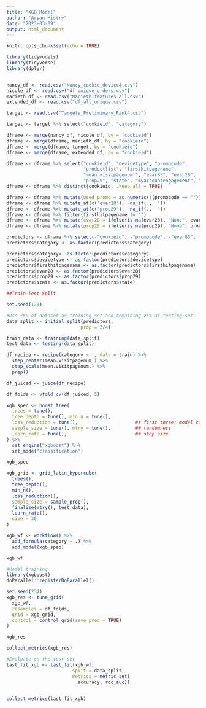 ---
title: "XGB Model"
author: "Aryan Mistry"
date: "2023-03-09"
output: html_document
---

```{r setup, include=FALSE}
knitr::opts_chunk$set(echo = TRUE)
```

```{r}
library(tidymodels)
library(tidyverse)
library(dplyr)


nancy_df <- read.csv("Nancy_cookie_device4.csv")
nicole_df <- read.csv("df_unique_orders.csv")
marieth_df <- read.csv("Marieth_features_all.csv")
extended_df <- read.csv("df_all_unique.csv")

target <- read.csv("Targets_Preliminary_Rank4.csv")

target <- target %>% select("cookieid", "category")

```

```{r}
dframe <- merge(nancy_df, nicole_df, by = "cookieid")
dframe <- merge(dframe, marieth_df, by = "cookieid")
dframe <- merge(dframe, target, by = "cookieid")
dframe <- merge(dframe, extended_df, by = "cookieid")
```

```{r}
dframe <- dframe %>% select("cookieid", "devicetype", "promocode",
                            "productlist", "firsthitpagename",
                            "mean.visitpagenum.", "evar83", "evar28",
                            "prop29", "state", "myaccountengagement", "category")
dframe <- dframe %>% distinct(cookieid, .keep_all = TRUE)
```


```{r}
dframe <- dframe %>% mutate(used_promo = as.numeric(!(promocode == "")))
dframe <- dframe %>% mutate_at(c('evar28'), ~na_if(., ''))
dframe <- dframe %>% mutate_at(c('prop29'), ~na_if(., ''))
dframe <- dframe %>% filter(firsthitpagename != "")
dframe <- dframe %>% mutate(evar28 = ifelse(is.na(evar28), "None", evar28))
dframe <- dframe %>% mutate(prop29 = ifelse(is.na(prop29), "None", prop29))
```


```{r}
predictors <- dframe %>% select(-"cookieid", -"promocode", -"evar83", -"productlist")
predictors$category <- as.factor(predictors$category)
```

```{r}
predictors$category<- as.factor(predictors$category)
predictors$devicetype <- as.factor(predictors$devicetype)
predictors$firsthitpagename <- as.factor(predictors$firsthitpagename)
predictors$evar28 <- as.factor(predictors$evar28)
predictors$prop29 <- as.factor(predictors$prop29)
predictors$state <- as.factor(predictors$state)
```                              



```{r}
##Train-Test Split

set.seed(123)

#Use 75% of dataset as training set and remaining 25% as testing set
data_split <- initial_split(predictors, 
                           prop = 3/4)

train_data <- training(data_split) 
test_data <- testing(data_split)
```


```{r}
df_recipe <- recipe(category ~ ., data = train) %>%
  step_center(mean.visitpagenum.) %>%
  step_scale(mean.visitpagenum.) %>% 
  prep()

df_juiced <- juice(df_recipe)
```

```{r}
df_folds <- vfold_cv(df_juiced, 5)
```


```{r}
xgb_spec <- boost_tree(
  trees = tune(), 
  tree_depth = tune(), min_n = tune(), 
  loss_reduction = tune(),                     ## first three: model complexity
  sample_size = tune(), mtry = tune(),         ## randomness
  learn_rate = tune(),                         ## step size
) %>% 
  set_engine("xgboost") %>% 
  set_mode("classification")

xgb_spec
```

```{r}
xgb_grid <- grid_latin_hypercube(
  trees(),
  tree_depth(),
  min_n(),
  loss_reduction(),
  sample_size = sample_prop(),
  finalize(mtry(), test_data),
  learn_rate(),
  size = 30
)
```

```{r}
xgb_wf <- workflow() %>%
  add_formula(category ~ .) %>%
  add_model(xgb_spec)

xgb_wf
```



```{r}
#Model training
library(xgboost)
doParallel::registerDoParallel()

set.seed(234)
xgb_res <- tune_grid(
  xgb_wf,
  resamples = df_folds,
  grid = xgb_grid,
  control = control_grid(save_pred = TRUE)
)

xgb_res
```

```{r}
collect_metrics(xgb_res)
```

```{r}
#Evaluate on the test set
last_fit_xgb <- last_fit(xgb_wf, 
                        split = data_split,
                        metrics = metric_set(
                          accuracy, roc_auc))
                        
```

```{r}
collect_metrics(last_fit_xgb)
```


